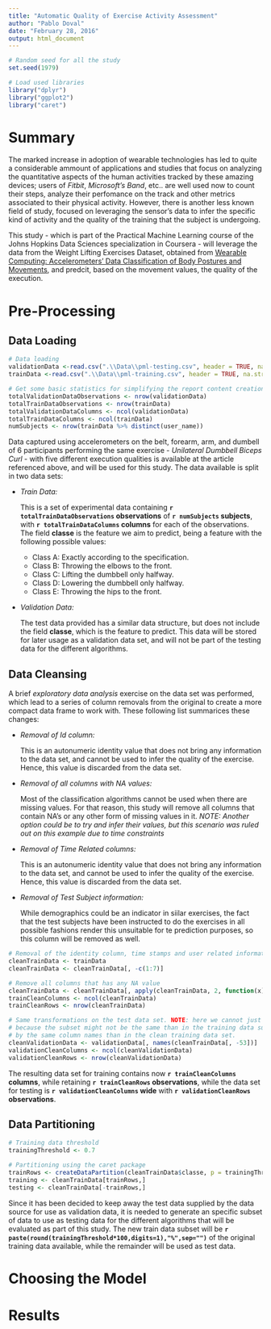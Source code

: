 ```yaml
---
title: "Automatic Quality of Exercise Activity Assessment"
author: "Pablo Doval"
date: "February 28, 2016"
output: html_document
---
```


```r
# Random seed for all the study
set.seed(1979)

# Load used libraries
library("dplyr")
library("ggplot2")
library("caret")
```

# Summary

The marked increase in adoption of wearable technologies has led to quite a considerable ammount of applications and studies that focus on analyzing the quantitative aspects of the human activities tracked by these amazing devices; users of *Fitbit*, *Microsoft's Band*, etc.. are well used now to count their steps, analyze their perfomance on the track and other metrics associated to their physical activity. However, there is another less known field of study, focused on leveraging the sensor's data to infer the specific kind of activity and the quality of the training that the subject is undergoing. 

This study - which is part of the Practical Machine Learning course of the Johns Hopkins Data Sciences specialization in Coursera - will leverage the data from the Weight Lifting Exercises Dataset, obtained from [Wearable Computing: Accelerometers' Data Classification of Body Postures and Movements](http://groupware.les.inf.puc-rio.br/work.jsf?p1=10335#ixzz41Pllt7hE), and predcit, based on the movement values, the quality of the execution.


# Pre-Processing

## Data Loading 


```r

# Data loading
validationData <-read.csv(".\\Data\\pml-testing.csv", header = TRUE, na.strings = c("NA", "#DIV/0!", " "))
trainData <-read.csv(".\\Data\\pml-training.csv", header = TRUE, na.strings = c("NA", "#DIV/0!", " "))

# Get some basic statistics for simplifying the report content creation in R Markdown
totalValidationDataObservations <- nrow(validationData)
totalTrainDataObservations <- nrow(trainData)
totalValidationDataColumns <- ncol(validationData)
totalTrainDataColumns <- ncol(trainData)
numSubjects <- nrow(trainData %>% distinct(user_name))
```

Data captured using accelerometers on the belt, forearm, arm, and dumbell of 6 participants performing the same exercise - *Unilateral Dumbbell Biceps Curl* - with five different execution qualities is available at the article referenced above, and will be used for this study. The data available is split in two data sets:

 - *Train Data:*
 
      This is a set of experimental data containing **`r totalTrainDataObservations` observations** of **`r numSubjects` subjects**, with **`r totalTrainDataColumns` columns** for each of the observations. The field **classe** is the feature we aim to predict, being a feature with the following possible values:
      
      - Class A: Exactly according to the specification.
      - Class B: Throwing the elbows to the front.
      - Class C: Lifting the dumbbell only halfway.
      - Class D: Lowering the dumbbell only halfway.
      - Class E: Throwing the hips to the front.


 - *Validation Data:*
 
      The test data provided has a similar data structure, but does not include the field **classe**, which is the feature to predict. This data will be stored for later usage as a validation data set, and will not be part of the testing data for the different algorithms.

## Data Cleansing

A brief *exploratory data analysis* exercise on the data set was performed, which lead to a series of column removals from the original to create a more compact data frame to work with. These following list summarices these changes:

 - *Removal of Id column:* 
 
    This is an autonumeric identity value that does not bring any information to the data set, and cannot be used to infer the quality of the exercise. Hence, this value is discarded from the data set.
    
  - *Removal of all columns with NA values:*
  
    Most of the classification algorithms cannot be used when there are missing values. For that reason, this study will remove all columns that contain NA's or any other form of missing values in it. *NOTE: Another option could be to try and infer their values, but this scenario was ruled out on this example due to time constraints*
 
 - *Removal of Time Related columns:* 
 
    This is an autonumeric identity value that does not bring any information to the data set, and cannot be used to infer the quality of the exercise. Hence, this value is discarded from the data set.
 
- *Removal of Test Subject information:* 
 
    While demographics could be an indicator in siilar exercises, the fact that the test subjects have been instructed to do the exercises in all possible fashions render this unsuitable for te prediction purposes, so this column will be removed as well. 
 
```r

# Removal of the identity column, time stamps and user related information
cleanTrainData <- trainData
cleanTrainData <- cleanTrainData[, -c(1:7)]

# Remove all columns that has any NA value
cleanTrainData <- cleanTrainData[, apply(cleanTrainData, 2, function(x) !any(is.na(x)))] 
trainCleanColumns <- ncol(cleanTrainData)
trainCleanRows <- nrow(cleanTrainData)

# Same transformations on the test data set. NOTE: here we cannot just apply the removal of any NA column,
# because the subset might not be the same than in the training data subset. Instead, we will just filter
# by the same column names than in the clean training data set.
cleanValidationData <- validationData[, names(cleanTrainData[, -53])]
validationCleanColumns <- ncol(cleanValidationData)
validationCleanRows <- nrow(cleanValidationData)
```
 
The resulting data set for training contains now **`r trainCleanColumns` columns**, while retaining **`r trainCleanRows` observations**, while the data set for testing is **`r validationCleanColumns` wide** with **`r validationCleanRows` observations**.

## Data Partitioning

```r

# Training data threshold
trainingThreshold <- 0.7

# Partitioning using the caret package
trainRows <- createDataPartition(cleanTrainData$classe, p = trainingThreshold, list = FALSE)
training <- cleanTrainData[trainRows,]
testing <- cleanTrainData[-trainRows,]

```

Since it has been decided to keep away the test data supplied by the data source for use as validation data, it is needed to generate an specific subset of data to use as testing data for the different algorithms that will be evaluated as part of this study. The new train data subset will be **`r paste(round(trainingThreshold*100,digits=1),"%",sep="")`** of the original training data available, while the remainder will be used as test data.

# Choosing the Model

# Results
 

